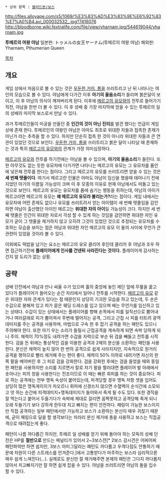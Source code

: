  * 상위 항목 : [[블러드본/보스]]
http://files.alloyape.com/s5/1069/%E3%83%AD%E3%83%9E%E6%92%83%E7%A0%B4.avi_000032532_.jpg?7416076
http://bloodborne.wiki.fextralife.com/file/view/yharnam.jpg/544619044/yharnam.jpg

'''투메르의 여왕 야남'''
일본판: トゥメルの女王ヤーナム(투메르의 여왕 야남)
해외판: Yharnam, Pthumerian Queen

[[목차]]

== 개요 ==
게임 상에서 처음으로 볼 수 있는 것은 [[우둔한 거미, 롬]]을 쓰러트리고 난 뒤 나타나는 여인의 모습으로 볼 수 있다. 야남에게 다가간 이후 '''아기의 울음소리'''가 들리며 붉은달이 보이고, 이 후 야남의 의식이 깨져버리게 된다. 이후에 [[메르고의 유모]]와의 전투로 들어가기 직전, 야남을 한번 더 볼 수 있다. 이 후 성배 중 가장 마지막에 얻을 수 있는 투메르의 일의 성배의 마지막 보스로서 만날 수 있다.

과거 투메르인들이 미궁을 만들던 중 '''인간의 것이 아닌 진리'''를 발견 했다는 언급이 게임상에 존재 한다. 투메르인의 여왕인 야남은 아마도 최초로 위대한 자들과 접촉한 존재가 아닌가 라는 추측을 할 수 있다. 하지만 단순히 접촉 한 것이 아니라 위대한 자들과 큰 연관이 있었던 것으로 보인다. [[우둔한 거미, 롬]]을 쓰러트리고 붉은 달이 나타날 때 존재하는 것과 특히 [[메르고의 유모]]와의 관계가 가장 의미심장하다.

[[메르고의 유모]]와 전투를 하기전에는 야남을 볼 수 있으며, '''아기의 울음소리'''가 들린다. 또한 아무것도 없는 듯한 유모차에 다가가면 나타나는 메르고의 유모는 그 유모차를 품안에 넣은체 전투를 한다는 점이다. 그리고 메르고의 유모를 쓰러트리면 얻을 수 있는 것은 '''세 번째 탯줄이다'''. 여기서 메르고란 인물은 아마도 야남이 임신을 했을때 태어나기 전에 지었던 아기의 이름일 가능성이 크며 이 후 모종의 이유로 현재 야남에서도 떠돌고 있는 것으로 보인다. 메르고의 유모는 유모차를 품에 숨기는 행동을 취하는데, 야남의 아이가 메르고라면 메르고의 유모는 '''왜 메르고의 유모라 불리는가?'''라는 점이다. 게임 내에서는 유모차에 어떤 존재도 없으나 유모를 쓰러트려서 얻는 아이템이 세 번째 탯줄임을 감안하면 야남이 출산했던 아이인 메르고는 '''위대한 자의 아이'''일 가능성이 크다. 하지만 세 번째 탯줄은 인간이 위대한 자로서 각성 할 수 있게 하는 것임을 감안하면 위대한 자인 유모가 굳이 그 탯줄을 제거하지 않고 오히려 그것이 있었던 것으로 추정되는 유모차를 수호하는 모습을 보이는 점은 야남과 위대한 자인 메르고의 유모 이 둘의 사이에 무언가 큰 관련이 있었을 것이라 볼 수 있다.

이외에도 떡밥을 남기는 요소는 메르고의 유모 클리어 후인데 클리어 후 야남과 조우 하면 접근하기전에 '''플레이어에게 인사를 건넨뒤 사라진다는 것이다.''' 플레이어게 감사하는건지 알 도리가 없는 상황.

== 공략 ==
성배 던전에서 야남과 만나 싸울 수가 있으며 홀의 중앙에 놓인 제단 앞에 무릎을 꿇고 있다가 플레이어가 들어오는 순간 자리에서 일어나 전투를 시작한다. [[메르고의 유모]] 같은 위대한 자와 관계가 있다는 점 때문인지 상당히 기괴한 모습을 하고 있는데, 두 손은 수갑으로 봉해져 있고 피가 묻은 웨딩 드레스를 입고 있으며 배는 무언가를 임신하고 있는 상태다. 수갑이 있는 상태에서는 플레이어를 향해 손목에서 피를 일직선으로 뿜어내거나 여러갈래로 피가 뿜어져서 주변에 떨어지는 공격, 그리고 근접 시 피를 터트려 광역 데미지를 주는 공격을 사용하며, 마법으로 구속 한 후 잡기 공격을 하는 패턴도 있으니 주의해야 한다. 또한 아기 우는 소리가 들릴시 근접공격을 계속하게 되면 속박 당하게 되니 주의. 체력이 70%정도 내려가면 수갑을 자력으로 부순 뒤 검을 빼들고 전투를 시작한다. 검을 든 뒤에는 통상적인 검을 이용한 공격과 2체의 분신을 소환하는 패턴을 사용한다. 분신은 체력이 높지 않아 한 번의 공격으로 쉽게 사라지지만, 지속적으로 원거리 공격을 행하므로 빨리 제거해 주는 편이 좋다. 체력이 50% 이하로 내려가면 자신의 한쪽 팔을 베어버린 후 그 피로 검을 강화한다. 검을 강화한 후에는 검을 들었을 때와 동일한 패턴을 사용하지만 소리를 지르면서 칼로 자기 팔을 찔러대면 플레이어 발 아래에서 솟아나는 피의 창을 사용한다는 전조이므로 이 때는 빠른 회피를 하는 것이 중요하다. 피로 하는 공격에는 전부 맹독 속성이 붙어있는데, 피격당할 경우 맹독 저항 셋을 입어도 상당히 많은 맹독게이지가 차오르니 회피에 신경쓰지 않으면 수혈액이 순식간에 소모되고 앗 하는 순간에 피격데미지+맹독데미지가 들어와서 죽게 될 수도 있다. 또한 경직을 잘 먹는다고 붙어서 두들기다가 속박에 제대로 걸리면 꼼짝못하고 공격당해 죽게 되니 오래 두들기기 보다 강하게 한두대 치고 빠지는 편이 안전하다. 패링이 가능한 보스이지만 직접 공격하는 일부 패턴에서만 가능하고 보스가 소환하는 분신이 매우 귀찮기 때문에, 굳이 패링으로 딜을 할 생각보다는 차라리 분신 제거에 총을 사용하고 보스는 직접공격으로 때려잡는게 좋다.

패턴이 나름 까다롭긴 하지만, 투메르 일 성배를 얻기 위해 돌아야 하는 모독의 성배 던전은 HP를 '''절반으로''' 만드는 페널티가 있어서 2~3보스전[* 2보스 감시견은 어찌어찌 패턴파악만 하면 쉽지만, 3보스 아미그달라는 패턴도 까다롭고 우격다짐도 안통하기 때문에 차원이 다른 스트레스를 안겨준다.]에서 고통받다가 마주하는 보스라 심리적으론 매우 쉽게 느껴진다(...). 실제로도 분신만 잘 제거해주면 본체의 패턴은 그다지 까다롭지 않아서 치고빠지기만 잘 하면 쉽게 잡을 수 있다. 야남을 쓰러트리면 야남의 돌을 입수 할 수 있다.
